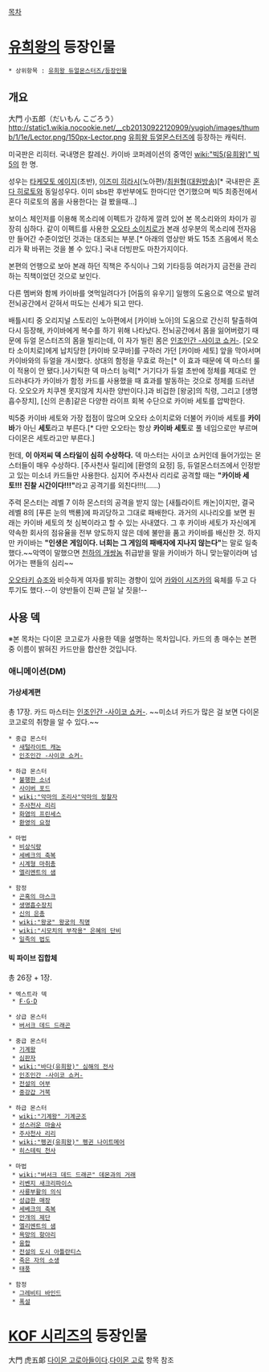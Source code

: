 [[목차]]
= [[유희왕]]의 등장인물 =
 * 상위항목 : [[유희왕 듀얼몬스터즈/등장인물]]

== 개요 ==
大門 小五郎（だいもん こごろう）
http://static1.wikia.nocookie.net/__cb20130922120909/yugioh/images/thumb/1/1e/Lector.png/150px-Lector.png
[[유희왕 듀얼몬스터즈]]에 등장하는 캐릭터. 

미국판은 리히터. 국내명은 칼레신. 카이바 코퍼레이션의 중역인 [[wiki:"빅5(유희왕)" 빅5]]의 한 명.

성우는 [[타케모토 에이지]](초반), [[이즈미 히라시]](노아편)/[[최원형]]([[대원방송]])[* 국내판은 [[혼다 히로토]]와 동일성우다. 이미 sbs판 후반부에도 한마디만 연기했으며 빅5 최종전에서 혼다 히로토의 몸을 사용한다는 걸 봤을때...]

보이스 체인저를 이용해 목소리에 이펙트가 강하게 깔려 있어 본 목소리와의 차이가 굉장히 심하다. 같이 이펙트를 사용한 [[오오타 소이치로]]가 본래 성우분의 목소리에 전자음만 들어간 수준이었던 것과는 대조되는 부분.[* 아래의 영상만 봐도 15초 즈음에서 목소리가 확 바뀌는 것을 볼 수 있다.] 국내 더빙판도 마찬가지이다.

본편의 언행으로 보아 본래 하던 직책은 주식이나 그외 기타등등 여러가지 금전을 관리하는 직책이었던 것으로 보인다.

다른 멤버와 함께 카이바를 엿먹일려다가 [어둠의 유우기] 일행의 도움으로 역으로 발려 전뇌공간에서 갇혀서 떠도는 신세가 되고 만다.

배틀시티 중 오리지널 스토리인 노아편에서 [카이바 노아]의 도움으로 간신히 탈출하여 다시 등장해, 카이바에게 복수를 하기 위해 나타났다. 전뇌공간에서 몸을 잃어버렸기 때문에 듀얼 몬스터즈의 몸을 빌리는데, 이 자가 빌린 몸은 [[인조인간 -사이코 쇼커-]]. [오오타 소이치로]에게 납치당한 [카이바 모쿠바]를 구하러 가던 [카이바 세토] 앞을 막아서며 카이바와의 듀얼을 개시했다. 상대의 함정을 무효로 하는[* 이 효과 때문에 덱 마스터 룰이 적용이 안 됐다.]사기틱한 덱 마스터 능력[* 거기다가 듀얼 초반에 정체를 제대로 안 드러내다가 카이바가 함정 카드를 사용했을 때 효과를 발동하는 것으로 정체를 드러낸다. 오오오카 치쿠젠 못지않게 치사한 양반이다.]과 비겁한 [왕궁]의 칙령, 그리고 [생명흡수장치], [신의 은총]같은 다양한 라이프 회복 수단으로 카이바 세토를 압박한다.

빅5중 카이바 세토와 가장 접점이 많으며 오오타 소이치로와 더불어 카이바 세토를 '''카이바'''가 아닌 '''세토'''라고 부른다.[* 다만 오오타는 항상 '''카이바 세토'''로 풀 네임으로만 부르며 다이몬은 세토라고만 부른다.]

헌데, '''이 아저씨 덱 스타일이 심히 수상하다.''' 덱 마스터는 사이코 쇼커인데 들어가있는 몬스터들이 매우 수상하다. [주사천사 릴리]에 [환영의 요정] 등, 듀얼몬스터즈에서 인정받고 있는 미소녀 카드들만 사용한다. 심지어 주사천사 리리로 공격할 때는 '''"카이바 세토!!! 진찰 시간이다!!!"'''라고 공격기를 외친다!!!(……)

{{{#!html
<embed src='http://serviceapi.nmv.naver.com/flash/NFPlayer.swf?vid=8A834204BDDA5507440726AE0E820EF3DC32&outKey=V127d73ede053280ee6a8e33405b9b32d2a66b3bc150baca6da71e33405b9b32d2a66' wmode='transparent' width='500' height='408' allowScriptAccess='always' name='NFPlayer49252' id='NFPlayer49252' allowFullScreen='true' type='application/x-shockwave-flash' />
}}}

주력 몬스터는 레벨 7 이하 몬스터의 공격을 받지 않는 [새틀라이트 캐논]이지만, 결국 레벨 8의 [푸른 눈의 백룡]에 파괴당하고 그대로 패배한다. 과거의 시나리오를 보면 원래는 카이바 세토의 첫 심복이라고 할 수 있는 사내였다. 그 후 카이바 세토가 자신에게 약속한 회사의 점유율을 전부 양도하지 않은 데에 불만을 품고 카이바를 배신한 것. 하지만 카이바는 '''"인생은 게임이다. 너희는 그 게임의 패배자에 지나지 않는다"'''는 말로 일축했다.~~악역이 말했으면 [[천하의 개쌍놈]] 취급받을 말을 카이바가 하니 맞는말이라며 넘어가는 팬들의 심리~~

[[오오타키 슈조]]와 비슷하게 여자를 밝히는 경향이 있어 [[카와이 시즈카]]의 육체를 두고 다투기도 했다.--이 양반들이 진짜 큰일 날 짓을!--

== 사용 덱 ==
※본 목차는 다이몬 코고로가 사용한 덱을 설명하는 목차입니다. 카드의 총 매수는 본편 중 이름이 밝혀진 카드만을 합산한 것입니다.

=== 애니메이션(DM) ===
==== 가상세계편 ====
총 17장. 카드 마스터는 [[인조인간 -사이코 쇼커-]]. ~~미소녀 카드가 많은 걸 보면 다이몬 코고로의 취향을 알 수 있다.~~

 * 중급 몬스터
  * [[새털라이트 캐논]]
  * [[인조인간 -사이코 쇼커-]]

 * 하급 몬스터
  * [[불행한 소녀]]
  * [[사이버 포드]]
  * [[wiki:"악마의 조리사"악마의 정찰자]]
  * [[주사천사 리리]]
  * [[화염의 프린세스]]
  * [[환영의 요정]]

 * 마법
  * [[비상식량]]
  * [[세베크의 축복]]
  * [[시계형 마취총]]
  * [[엘리멘트의 샘]]

 * 함정
  * [[곤혹의 마스크]]
  * [[생명흡수장치]]
  * [[신의 은총]]
  * [[wiki:"왕궁" 왕궁의 칙명]]
  * [[wiki:"시모치의 부작용" 은혜의 단비]]
  * [[일족의 법도]]

==== 빅 파이브 집합체 ====
총 26장 + 1장.

 * 엑스트라 덱
  * [[F·G·D]]

 * 상급 몬스터
  * [[버서크 데드 드래곤]]

 * 중급 몬스터
  * [[기계왕]]
  * [[심판자]]
  * [[wiki:"바다(유희왕)" 심해의 전사]]
  * [[인조인간 -사이코 쇼커-]]
  * [[전설의 어부]]
  * [[중강갑 거북]]

 * 하급 몬스터
  * [[wiki:"기계왕" 기계군조]]
  * [[성스러운 마술사]]
  * [[주사천사 리리]]
  * [[wiki:"펭귄(유희왕)" 펭귄 나이트메어]]
  * [[히스테릭 천사]]

 * 마법
  * [[wiki:"버서크 데드 드래곤" 데몬과의 거래]]
  * [[리벤지 새크리파이스]]
  * [[사룡부활의 의식]]
  * [[성급한 매장]]
  * [[세베크의 축복]]
  * [[안개의 제단]]
  * [[엘리멘트의 샘]]
  * [[욕망의 항아리]]
  * [[융합]]
  * [[전설의 도시 아틀란티스]]
  * [[죽은 자의 소생]]
  * [[태풍]]

 * 함정
  * [[그레비티 바인드]]
  * [[폭설]]

= [[KOF 시리즈]]의 등장인물 =
大門 虎五郞
[[다이몬 고로]]아들이다.[[다이몬 고로]] 항목 참조 
